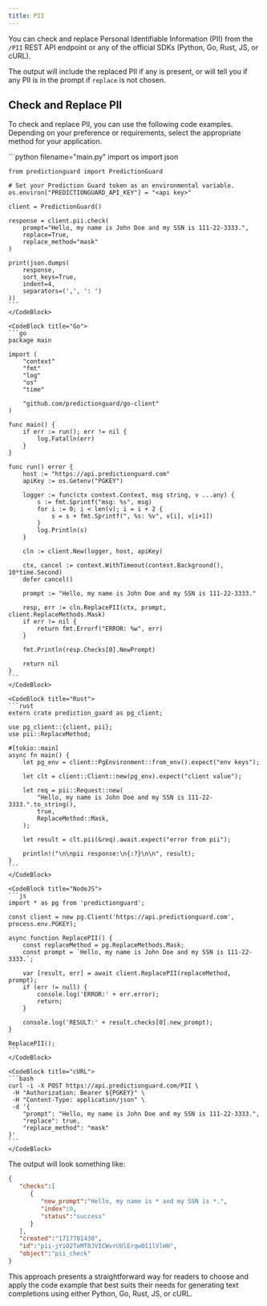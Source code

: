 ```yaml
---
title: PII
---
```


You can check and replace Personal Identifiable Information (PII) from the `/PII`
REST API endpoint or any of the official SDKs (Python, Go, Rust, JS, or cURL).

The output will include the replaced PII if any is present, or will tell you if
any PII is in the prompt if `replace` is not chosen.

## Check and Replace PII

To check and replace PII, you can use the following code examples. Depending on
your preference or requirements, select the appropriate method for your application.

<CodeBlocks>
    <CodeBlock title="Python">
    ```python filename="main.py"
    import os
    import json

    from predictionguard import PredictionGuard

    # Set your Prediction Guard token as an environmental variable.
    os.environ["PREDICTIONGUARD_API_KEY"] = "<api key>"
    
    client = PredictionGuard()

    response = client.pii.check(
        prompt="Hello, my name is John Doe and my SSN is 111-22-3333.",
        replace=True,
        replace_method="mask"
    )

    print(json.dumps(
        response,
        sort_keys=True,
        indent=4,
        separators=(',', ': ')
    ))
    ```
    </CodeBlock>

    <CodeBlock title="Go">
    ```go
    package main

    import (
        "context"
        "fmt"
        "log"
        "os"
        "time"

        "github.com/predictionguard/go-client"
    )

    func main() {
        if err := run(); err != nil {
            log.Fatalln(err)
        }
    }

    func run() error {
        host := "https://api.predictionguard.com"
        apiKey := os.Getenv("PGKEY")

        logger := func(ctx context.Context, msg string, v ...any) {
            s := fmt.Sprintf("msg: %s", msg)
            for i := 0; i < len(v); i = i + 2 {
                s = s + fmt.Sprintf(", %s: %v", v[i], v[i+1])
            }
            log.Println(s)
        }

        cln := client.New(logger, host, apiKey)

        ctx, cancel := context.WithTimeout(context.Background(), 10*time.Second)
        defer cancel()

        prompt := "Hello, my name is John Doe and my SSN is 111-22-3333."

        resp, err := cln.ReplacePII(ctx, prompt, client.ReplaceMethods.Mask)
        if err != nil {
            return fmt.Errorf("ERROR: %w", err)
        }

        fmt.Println(resp.Checks[0].NewPrompt)

        return nil
    }
    ```
    </CodeBlock>

    <CodeBlock title="Rust">
    ```rust
    extern crate prediction_guard as pg_client;

    use pg_client::{client, pii};
    use pii::ReplaceMethod;

    #[tokio::main]
    async fn main() {
        let pg_env = client::PgEnvironment::from_env().expect("env keys");

        let clt = client::Client::new(pg_env).expect("client value");

        let req = pii::Request::new(
            "Hello, my name is John Doe and my SSN is 111-22-3333.".to_string(),
            true,
            ReplaceMethod::Mask,
        );

        let result = clt.pii(&req).await.expect("error from pii");

        println!("\n\npii response:\n{:?}\n\n", result);
    }
    ```
    </CodeBlock>

    <CodeBlock title="NodeJS">
    ```js
    import * as pg from 'predictionguard';

    const client = new pg.Client('https://api.predictionguard.com', process.env.PGKEY);

    async function ReplacePII() {
        const replaceMethod = pg.ReplaceMethods.Mask;
        const prompt = `Hello, my name is John Doe and my SSN is 111-22-3333.`;

        var [result, err] = await client.ReplacePII(replaceMethod, prompt);
        if (err != null) {
            console.log('ERROR:' + err.error);
            return;
        }

        console.log('RESULT:' + result.checks[0].new_prompt);
    }

    ReplacePII();
    ```
    </CodeBlock>

    <CodeBlock title="cURL">
    ```bash
    curl -i -X POST https://api.predictionguard.com/PII \
     -H "Authorization: Bearer ${PGKEY}" \
     -H "Content-Type: application/json" \
     -d '{
		"prompt": "Hello, my name is John Doe and my SSN is 111-22-3333.",
		"replace": true,
		"replace_method": "mask"
	}'
    ```
    </CodeBlock>
</CodeBlocks>

The output will look something like:

```json
{
   "checks":[
      {
         "new_prompt":"Hello, my name is * and my SSN is *.",
         "index":0,
         "status":"success"
      }
   ],
   "created":"1717781430",
   "id":"pii-jYiO2ToMT0JVICWvrUUlErqwO11lVlHH",
   "object":"pii_check"
}
```

This approach presents a straightforward way for readers to choose and apply the
code example that best suits their needs for generating text completions using
either Python, Go, Rust, JS, or cURL.